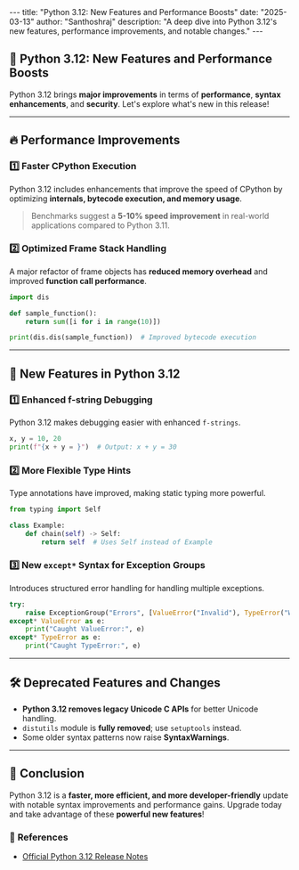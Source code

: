 
<MdxLayout>
---
title: "Python 3.12: New Features and Performance Boosts"
date: "2025-03-13"
author: "Santhoshraj"
description: "A deep dive into Python 3.12's new features, performance improvements, and notable changes."
---


## 🚀 Python 3.12: New Features and Performance Boosts

Python 3.12 brings **major improvements** in terms of **performance**, **syntax enhancements**, and **security**. Let's explore what's new in this release!

---

## 🔥 Performance Improvements

### 1️⃣ Faster CPython Execution
Python 3.12 includes enhancements that improve the speed of CPython by optimizing **internals, bytecode execution, and memory usage**.

> Benchmarks suggest a **5-10% speed improvement** in real-world applications compared to Python 3.11.

### 2️⃣ Optimized Frame Stack Handling
A major refactor of frame objects has **reduced memory overhead** and improved **function call performance**.

```python
import dis

def sample_function():
    return sum([i for i in range(10)])

print(dis.dis(sample_function))  # Improved bytecode execution
```

---

## 🎯 New Features in Python 3.12

### 1️⃣ **Enhanced f-string Debugging**
Python 3.12 makes debugging easier with enhanced `f-strings`.

```python
x, y = 10, 20
print(f"{x + y = }")  # Output: x + y = 30
```

### 2️⃣ **More Flexible Type Hints**
Type annotations have improved, making static typing more powerful.

```python
from typing import Self

class Example:
    def chain(self) -> Self:
        return self  # Uses Self instead of Example
```

### 3️⃣ **New `except*` Syntax for Exception Groups**
Introduces structured error handling for handling multiple exceptions.

```python
try:
    raise ExceptionGroup("Errors", [ValueError("Invalid"), TypeError("Wrong Type")])
except* ValueError as e:
    print("Caught ValueError:", e)
except* TypeError as e:
    print("Caught TypeError:", e)
```

---

## 🛠️ Deprecated Features and Changes

- **Python 3.12 removes legacy Unicode C APIs** for better Unicode handling.
- `distutils` module is **fully removed**; use `setuptools` instead.
- Some older syntax patterns now raise **SyntaxWarnings**.

---

## 📌 Conclusion

Python 3.12 is a **faster, more efficient, and more developer-friendly** update with notable syntax improvements and performance gains. Upgrade today and take advantage of these **powerful new features**!

### 🔗 **References**
- [Official Python 3.12 Release Notes](https://docs.python.org/3.12/whatsnew/3.12.html)

</MdxLayout>
